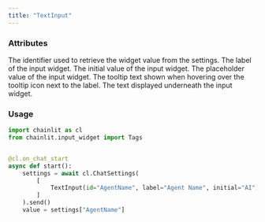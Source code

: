 ```yaml
---
title: "TextInput"
---
```


### Attributes

<ParamField path="id" type="str">
  The identifier used to retrieve the widget value from the settings.
</ParamField>

<ParamField path="label" type="str">
  The label of the input widget.
</ParamField>

<ParamField path="initial" type="str" optional>
  The initial value of the input widget.
</ParamField>

<ParamField path="placeholder" type="str" optional>
  The placeholder value of the input widget.
</ParamField>

<ParamField path="tooltip" type="str" optional>
  The tooltip text shown when hovering over the tooltip icon next to the label.
</ParamField>

<ParamField path="description" type="str" optional>
  The text displayed underneath the input widget.
</ParamField>

### Usage

```python Code Example
import chainlit as cl
from chainlit.input_widget import Tags


@cl.on_chat_start
async def start():
    settings = await cl.ChatSettings(
        [
            TextInput(id="AgentName", label="Agent Name", initial="AI"),
        ]
    ).send()
    value = settings["AgentName"]

```